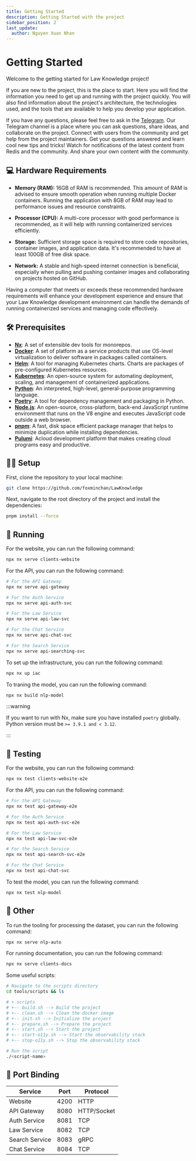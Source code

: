 ```yaml
---
title: Getting Started
description: Getting Started with the project
sidebar_position: 2
last_update:
  author: Nguyen Xuan Nhan
---
```


# Getting Started

<p align="justify">

Welcome to the getting started for Law Knowledge project!

If you are new to the project, this is the place to start. Here you will find the information you need to get up and running with the project quickly. You will also find information about the project's architecture, the technologies used, and the tools that are available to help you develop your application.

If you have any questions, please feel free to ask in the [Telegram](https://discord.gg/3qfQ8fz). Our Telegram channel is a place where you can ask questions, share ideas, and collaborate on the project. Connect with users from the community and get help from the project maintainers. Get your questions answered and learn cool new tips and tricks! Watch for notifications of the latest content from Redis and the community. And share your own content with the community.

</p>

## 💻 Hardware Requirements

<p align="justify">

- **Memory (RAM):** 16GB of RAM is recommended. This amount of RAM is advised to ensure smooth operation when running multiple Docker containers. Running the application with 8GB of RAM may lead to performance issues and resource constraints.

- **Processor (CPU):** A multi-core processor with good performance is recommended, as it will help with running containerized services efficiently.

- **Storage:** Sufficient storage space is required to store code repositories, container images, and application data. It's recommended to have at least 100GB of free disk space.

- **Network:** A stable and high-speed internet connection is beneficial, especially when pulling and pushing container images and collaborating on projects hosted on GitHub.

Having a computer that meets or exceeds these recommended hardware requirements will enhance your development experience and ensure that your Law Knowledge development environment can handle the demands of running containerized services and managing code effectively.

</p>

## 🛠️ Prerequisites

<p align="justify">

- [**Nx**](https://nx.dev/): A set of extensible dev tools for monorepos.
- [**Docker**](https://www.docker.com/): A set of platform as a service products that use OS-level virtualization to deliver software in packages called containers.
- [**Helm**](https://helm.sh/): A tool for managing Kubernetes charts. Charts are packages of pre-configured Kubernetes resources.
- [**Kubernetes**](https://kubernetes.io/): An open-source system for automating deployment, scaling, and management of containerized applications.
- [**Python**](https://www.python.org/): An interpreted, high-level, general-purpose programming language.
- [**Poetry**](https://python-poetry.org/): A tool for dependency management and packaging in Python.
- [**Node.js**](https://nodejs.org/): An open-source, cross-platform, back-end JavaScript runtime environment that runs on the V8 engine and executes JavaScript code outside a web browser.
- [**pnpm**](https://pnpm.io/): A fast, disk space efficient package manager that helps to minimize duplication while installing dependencies.
- [**Pulumi**](https://www.pulumi.com/): Acloud development platform that makes creating cloud programs easy and productive.

</p>

## 🧑‍💻 Setup

First, clone the repository to your local machine:

```bash
git clone https://github.com/foxminchan/LawKnowledge
```

Next, navigate to the root directory of the project and install the dependencies:

```bash
pnpm install --force
```

## 🚀 Running

For the website, you can run the following command:

```bash
npx nx serve clients-website
```

For the API, you can run the following command:

```bash
# For the API Gateway
npx nx serve api-gateway

# For the Auth Service
npx nx serve api-auth-svc

# For the Law Service
npx nx serve api-law-svc

# For the Chat Service
npx nx serve api-chat-svc

# For the Search Service
npx nx serve api-searching-svc
```

To set up the infrastructure, you can run the following command:

```bash
npx nx up iac
```

To traning the model, you can run the following command:

```bash
npx nx build nlp-model
```

:::warning

If you want to run with Nx, make sure you have installed `poetry` globally. Python version must be `>= 3.9.1 and < 3.12`.

:::

## 🧪 Testing

For the website, you can run the following command:

```bash
npx nx test clients-website-e2e
```

For the API, you can run the following command:

```bash
# For the API Gateway
npx nx test api-gateway-e2e

# For the Auth Service
npx nx test api-auth-svc-e2e

# For the Law Service
npx nx test api-law-svc-e2e

# For the Search Service
npx nx test api-search-svc-e2e

# For the Chat Service
npx nx test api-chat-svc
```

To test the model, you can run the following command:

```bash
npx nx test nlp-model
```

## 🧩 Other

To run the tooling for processing the dataset, you can run the following command:

```bash
npx nx serve nlp-auto
```

For running documentation, you can run the following command:

```bash
npx nx serve clients-docs
```

Some useful scripts:

```bash
# Navigate to the scripts directory
cd tools/scripts && ls

# + scripts
# +-- build.sh --> Build the project
# +-- clean.sh --> Clean the docker image
# +-- init.sh --> Initialize the project
# +-- prepare.sh --> Prepare the project
# +-- start.sh --> Start the project
# +-- start-o11y.sh --> Start the observability stack
# +-- stop-o11y.sh --> Stop the observability stack

# Run the script
./<script-name>
```

## 🛜 Port Binding

<div align="center">
  <table>
    <thead>
      <tr>
        <th>Service</th>
        <th>Port</th>
        <th>Protocol</th>
      </tr>
    </thead>
    <tbody>
      <tr>
        <td>Website</td>
        <td>4200</td>
        <td>HTTP</td>
      </tr>
      <tr>
        <td>API Gateway</td>
        <td>8080</td>
        <td>HTTP/Socket</td>
      </tr>
      <tr>
        <td>Auth Service</td>
        <td>8081</td>
        <td>TCP</td>
      </tr>
      <tr>
        <td>Law Service</td>
        <td>8082</td>
        <td>TCP</td>
      </tr>
      <tr>
        <td>Search Service</td>
        <td>8083</td>
        <td>gRPC</td>
      </tr>
      <tr>
        <td>Chat Service</td>
        <td>8084</td>
        <td>TCP</td>
      </tr>
    </tbody>
  </table>
</div>
